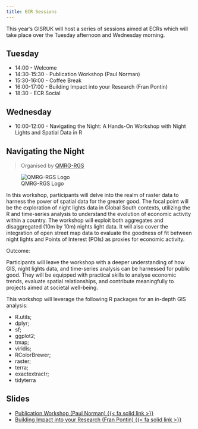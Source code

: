 ```yaml
---
title: ECR Sessions
---
```


This year's GISRUK will host a series of sessions aimed at ECRs which will take
place over the Tuesday afternoon and Wednesday morning.

## Tuesday

* 14:00 - Welcome
* 14:30-15:30 - Publication Workshop (Paul Norman)
* 15:30-16:00 - Coffee Break
* 16:00-17:00 - Building Impact into your Research (Fran Pontin)
* 18:30 - ECR Social

## Wednesday

* 10:00-12:00 - Navigating the Night: A Hands-On Workshop with Night Lights and Spatial Data
in R

## Navigating the Night

> Organised by [QMRG-RGS](https://twitter.com/qmrg_rgs_ibg)

![QMRG-RGS Logo](../img/logos/qmrg-rgs-ibg_logo.jpeg)

In this workshop, participants will delve into the realm of raster data to harness the power of spatial data for the greater good. 
The focal point will be the exploration of night lights data in Global South contexts, utilizing the R and time-series analysis to understand the evolution of economic activity within a country. 
The workshop will exploit both aggregates and disaggregated (10m by 10m) nights light data. 
It will also cover the integration of open street map data to evaluate the goodness of fit between night lights and Points of Interest (POIs) as proxies for economic activity.

Outcome:

Participants will leave the workshop with a deeper understanding of how GIS, night lights data, and time-series analysis can be harnessed for public good. 
They will be equipped with practical skills to analyse economic trends, evaluate spatial relationships, and contribute meaningfully to projects aimed at societal well-being.

This workshop will leverage the following R packages for an in-depth GIS analysis:

* R.utils;
* dplyr;
* sf;
* ggplot2;
* tmap;
* viridis;
* RColorBrewer;
* raster;
* terra;
* exactextractr;
* tidyterra

## Slides

* [ Publication Workshop (Paul Norman) {{< fa solid link >}}](https://github.com/gisruk2024/slides/blob/485cb7ce7ccecda14584488c8b7e58f7f384496b/ecrs/PN-PhD-publishing-2024.pdf)
* [ Building Impact into your Research (Fran Pontin) {{< fa solid link >}}](https://github.com/gisruk2024/slides/blob/485cb7ce7ccecda14584488c8b7e58f7f384496b/ecrs/Building%20Impact%20into%20your%20research-2.pdf)
